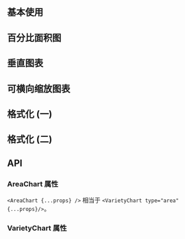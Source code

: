 ## 基本使用

<CodeShow file="$demo/charts/AreaChart/Basic.tsx" />

## 百分比面积图

<CodeShow file="$demo/charts/AreaChart/Expand.tsx" />

## 垂直图表

<CodeShow file="$demo/charts/AreaChart/Vertical.tsx" />

## 可横向缩放图表

<CodeShow file="$demo/charts/AreaChart/Brush.tsx" />

## 格式化 (一)

<CodeShow file="$demo/charts/AreaChart/Format1.tsx" />

## 格式化 (二)

<CodeShow file="$demo/charts/AreaChart/Format2.tsx" />

## API

### AreaChart 属性

`<AreaChart {...props} />` 相当于 `<VarietyChart type="area" {...props}/>`。

### VarietyChart 属性

<PropsTable src="$components/chart/VarietyChart" />
